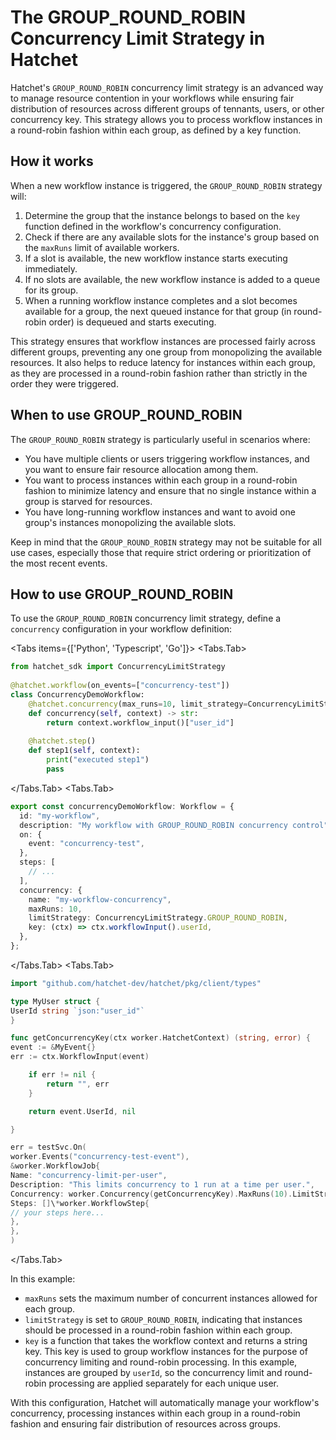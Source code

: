 
# The GROUP_ROUND_ROBIN Concurrency Limit Strategy in Hatchet

Hatchet's `GROUP_ROUND_ROBIN` concurrency limit strategy is an advanced way to manage resource contention in your workflows while ensuring fair distribution of resources across different groups of tennants, users, or other concurrency key. This strategy allows you to process workflow instances in a round-robin fashion within each group, as defined by a key function.

## How it works

When a new workflow instance is triggered, the `GROUP_ROUND_ROBIN` strategy will:

1. Determine the group that the instance belongs to based on the `key` function defined in the workflow's concurrency configuration.
2. Check if there are any available slots for the instance's group based on the `maxRuns` limit of available workers.
3. If a slot is available, the new workflow instance starts executing immediately.
4. If no slots are available, the new workflow instance is added to a queue for its group.
5. When a running workflow instance completes and a slot becomes available for a group, the next queued instance for that group (in round-robin order) is dequeued and starts executing.

This strategy ensures that workflow instances are processed fairly across different groups, preventing any one group from monopolizing the available resources. It also helps to reduce latency for instances within each group, as they are processed in a round-robin fashion rather than strictly in the order they were triggered.

## When to use GROUP_ROUND_ROBIN

The `GROUP_ROUND_ROBIN` strategy is particularly useful in scenarios where:

- You have multiple clients or users triggering workflow instances, and you want to ensure fair resource allocation among them.
- You want to process instances within each group in a round-robin fashion to minimize latency and ensure that no single instance within a group is starved for resources.
- You have long-running workflow instances and want to avoid one group's instances monopolizing the available slots.

Keep in mind that the `GROUP_ROUND_ROBIN` strategy may not be suitable for all use cases, especially those that require strict ordering or prioritization of the most recent events.

## How to use GROUP_ROUND_ROBIN

To use the `GROUP_ROUND_ROBIN` concurrency limit strategy, define a `concurrency` configuration in your workflow definition:

<Tabs items={['Python', 'Typescript', 'Go']}>
  <Tabs.Tab>
```python
from hatchet_sdk import ConcurrencyLimitStrategy
 
@hatchet.workflow(on_events=["concurrency-test"])
class ConcurrencyDemoWorkflow:
    @hatchet.concurrency(max_runs=10, limit_strategy=ConcurrencyLimitStrategy.GROUP_ROUND_ROBIN)
    def concurrency(self, context) -> str:
        return context.workflow_input()["user_id"]
    
    @hatchet.step()
    def step1(self, context):
        print("executed step1")
        pass
```
  </Tabs.Tab>
  <Tabs.Tab>
```typescript
export const concurrencyDemoWorkflow: Workflow = {
  id: "my-workflow",
  description: "My workflow with GROUP_ROUND_ROBIN concurrency control",
  on: {
    event: "concurrency-test",
  },
  steps: [
    // ...
  ],
  concurrency: {
    name: "my-workflow-concurrency",
    maxRuns: 10,
    limitStrategy: ConcurrencyLimitStrategy.GROUP_ROUND_ROBIN,
    key: (ctx) => ctx.workflowInput().userId,
  },
};
```
  </Tabs.Tab>
  <Tabs.Tab>
```go
import "github.com/hatchet-dev/hatchet/pkg/client/types"

type MyUser struct {
UserId string `json:"user_id"`
}

func getConcurrencyKey(ctx worker.HatchetContext) (string, error) {
event := &MyEvent{}
err := ctx.WorkflowInput(event)

    if err != nil {
        return "", err
    }

    return event.UserId, nil

}

err = testSvc.On(
worker.Events("concurrency-test-event"),
&worker.WorkflowJob{
Name: "concurrency-limit-per-user",
Description: "This limits concurrency to 1 run at a time per user.",
Concurrency: worker.Concurrency(getConcurrencyKey).MaxRuns(10).LimitStrategy(types.GroupRoundRobin),
Steps: []\*worker.WorkflowStep{
// your steps here...
},
},
)

```
  </Tabs.Tab>
</Tabs>


In this example:

- `maxRuns` sets the maximum number of concurrent instances allowed for each group.
- `limitStrategy` is set to `GROUP_ROUND_ROBIN`, indicating that instances should be processed in a round-robin fashion within each group.
- `key` is a function that takes the workflow context and returns a string key. This key is used to group workflow instances for the purpose of concurrency limiting and round-robin processing. In this example, instances are grouped by `userId`, so the concurrency limit and round-robin processing are applied separately for each unique user.

With this configuration, Hatchet will automatically manage your workflow's concurrency, processing instances within each group in a round-robin fashion and ensuring fair distribution of resources across groups.
```
